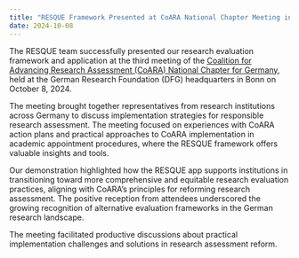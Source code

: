 ```yaml
---
title: "RESQUE Framework Presented at CoARA National Chapter Meeting in Bonn"
date: 2024-10-08
---
```


The RESQUE team successfully presented our research evaluation framework and application at the third meeting of the [Coalition for Advancing Research Assessment (CoARA) National Chapter for Germany](https://coara.eu/working-groups/national-chapters/coara-national-chapter-germany/), held at the German Research Foundation (DFG) headquarters in Bonn on October 8, 2024.

The meeting brought together representatives from research institutions across Germany to discuss implementation strategies for responsible research assessment. The meeting focused on experiences with CoARA action plans and practical approaches to CoARA implementation in academic appointment procedures, where the RESQUE framework offers valuable insights and tools.

Our demonstration highlighted how the RESQUE app supports institutions in transitioning toward more comprehensive and equitable research evaluation practices, aligning with CoARA's principles for reforming research assessment. The positive reception from attendees underscored the growing recognition of alternative evaluation frameworks in the German research landscape.

The meeting facilitated productive discussions about practical implementation challenges and solutions in research assessment reform.
